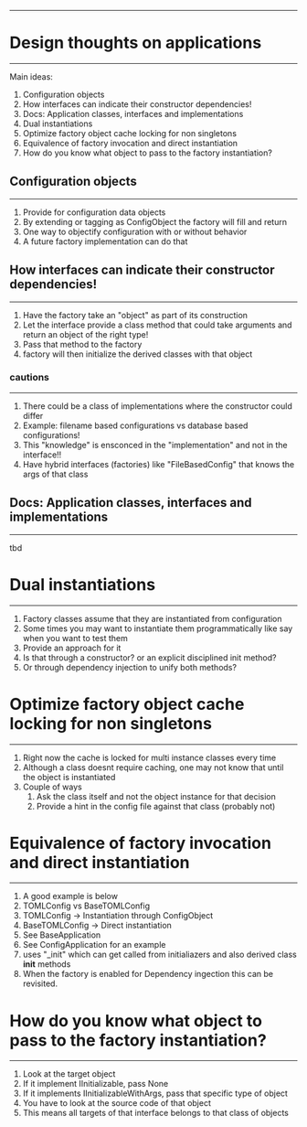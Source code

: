 *****************************************
# Design thoughts on applications
*****************************************
Main ideas:

1. Configuration objects
2. How interfaces can indicate their constructor dependencies!
3. Docs: Application classes, interfaces and implementations
4. Dual instantiations
5. Optimize factory object cache locking for non singletons
6. Equivalence of factory invocation and direct instantiation
7. How do you know what object to pass to the factory instantiation?

## Configuration objects
*****************************************
1. Provide for configuration data objects
2. By extending or tagging as ConfigObject the factory will fill and return
3. One way to objectify configuration with or without behavior
4. A future factory implementation can do that


## How interfaces can indicate their constructor dependencies!
*****************************************
1. Have the factory take an "object" as part of its construction
2. Let the interface provide a class method that could take arguments and return an object of the right type!
3. Pass that method to the factory
4. factory will then initialize the derived classes with that object

### cautions
*****************************************
1. There could be a class of implementations where the constructor could differ
2. Example: filename based configurations vs database based configurations!
3. This "knowledge" is ensconced  in the "implementation" and not in the interface!!
4. Have hybrid interfaces (factories) like "FileBasedConfig" that knows the args of that class

## Docs: Application classes, interfaces and implementations
*****************************************
tbd

# Dual instantiations
***************************
1. Factory classes assume that they are instantiated from configuration
2. Some times you may want to instantiate them programmatically like say when you want to test them
3. Provide an approach for it
4. Is that through a constructor? or an explicit disciplined init method?
5. Or through dependency injection to unify both methods?

# Optimize factory object cache locking for non singletons
*****************************************
1. Right now the cache is locked for multi instance classes every time
2. Although a class doesnt require caching, one may not know that until the object is instantiated
3. Couple of ways
    1. Ask the class itself and not the object instance for that decision
    2. Provide a hint in the config file against that class (probably not)

# Equivalence of factory invocation and direct instantiation
***************************
1. A good example is below
2. TOMLConfig vs BaseTOMLConfig
3. TOMLConfig -> Instantiation through ConfigObject
4. BaseTOMLConfig -> Direct instantiation
5. See BaseApplication
6. See ConfigApplication for an example
7. uses "_init" which can get called from initialiazers and also derived class __init__ methods
8. When the factory is enabled for Dependency ingection this can be revisited.

# How do you know what object to pass to the factory instantiation?
***************************
1. Look at the target object
2. If it implement IInitializable, pass None
3. If it implements IInitializableWithArgs, pass that specific type of object
4. You have to look at the source code of that object
5. This means all targets of that interface belongs to that class of objects